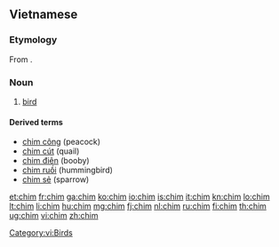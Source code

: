 ==Vietnamese==

===Etymology===
From {{etyl|mkh-pro|vi}} {{recons|ciim|lang=mkh-pro}}.

===Noun===
{{vi-noun}}

# [[bird]]

====Derived terms====
* [[chim công]] (peacock)
* [[chim cút]] (quail)
* [[chim điên]] (booby)
* [[chim ruồi]] (hummingbird)
* [[chim sẻ]] (sparrow)

{{attention|vi}}

[[Category:vi:Birds]]

[[et:chim]]
[[fr:chim]]
[[ga:chim]]
[[ko:chim]]
[[io:chim]]
[[is:chim]]
[[it:chim]]
[[kn:chim]]
[[lo:chim]]
[[lt:chim]]
[[li:chim]]
[[hu:chim]]
[[mg:chim]]
[[fj:chim]]
[[nl:chim]]
[[ru:chim]]
[[fi:chim]]
[[th:chim]]
[[ug:chim]]
[[vi:chim]]
[[zh:chim]]